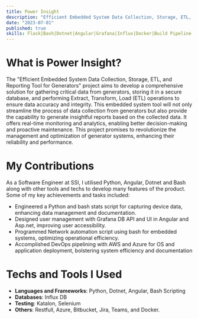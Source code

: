 ```yaml
---
title: Power Insight
description: "Efficient Embedded System Data Collection, Storage, ETL, and Reporting Tool for Generators"
date: "2023-07-01"
published: true
skills: Flask|Bash|Dotnet|Angular|Grafana|Influx|Docker|Build Pipeline|Azure|Automation|Integrated System
---
```


# What is Power Insight?
The "Efficient Embedded System Data Collection, Storage, ETL, and Reporting Tool for Generators" project aims to develop a comprehensive solution for gathering critical data from generators, storing it in a secure database, and performing Extract, Transform, Load (ETL) operations to ensure data accuracy and integrity. This embedded system tool will not only streamline the process of data collection from generators but also provide the capability to generate insightful reports based on the collected data. It offers real-time monitoring and analytics, enabling better decision-making and proactive maintenance. This project promises to revolutionize the management and optimization of generator systems, enhancing their reliability and performance.
# My Contributions
As a Software Engineer at SSI, I utilised Python, Angular, Dotnet and Bash along with other tools and techs to develop many features of the product.
Some of my key achievements and tasks included:

- Engineered a Python and bash stats script for capturing device data, enhancing data management and documentation.
- Designed user management with Grafana DB API and UI in Angular and Asp.net, improving user accessibility.
- Programmed Network automation script using bash for embedded systems, optimizing operational efficiency.
- Accomplished DevOps pipelining with AWS and Azure for OS and application deployment, bolstering system efficiency and
documentation

# Techs and Tools I Used
- **Languages and Frameworks**: Python, Dotnet, Angular, Bash Scripting
- **Databases**: Influx DB
- **Testing**: Katalon, Selenium
- **Others**: Restfull, Azure, Bitbucket, Jira, Teams, and Docker.